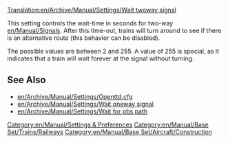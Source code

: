 [[Translation:en/Archive/Manual/Settings/Wait twoway signal]]


This setting controls the wait-time in seconds for two-way [[en/Manual/Signals]]. After this time-out, trains will turn around to see if there is an alternative route (this behavior can be disabled).

The possible values are between 2 and 255. A value of 255 is special, as it indicates that a train will wait forever at the signal without turning.

== See Also ==

* [[en/Archive/Manual/Settings/Openttd.cfg]]
* [[en/Archive/Manual/Settings/Wait oneway signal]]
* [[en/Archive/Manual/Settings/Wait for pbs path]]

[[Category:en/Manual/Settings & Preferences]]
[[Category:en/Manual/Base Set/Trains/Railways]]
[[Category:en/Manual/Base Set/Aircraft/Construction]]
{{en/Manual/Base Set/Industries/Stub}}